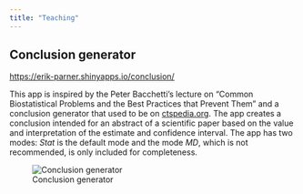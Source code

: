 ```yaml
---
title: "Teaching"
---
```


## Conclusion generator

[https://erik-parner.shinyapps.io/conclusion/](https://erik-parner.shinyapps.io/conclusion/)

This app is inspired by the Peter Bacchetti's lecture on "Common Biostatistical Problems and the Best Practices that Prevent Them" and a conclusion generator that used to be on 
[ctspedia.org](ctspedia.org). The app creates a conclusion intended for an abstract of a scientific paper based on the value and interpretation of the estimate and confidence interval. The app has two modes: *Stat* is the default mode and the mode *MD*, which is not recommended, is only included for completeness. 


::: {.column-margin}
![Conclusion generator](images/conclusion_app.png)
:::






